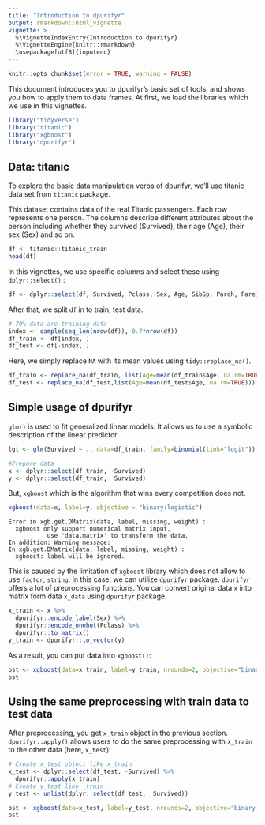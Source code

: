 ---
title: "Introduction to dpurifyr"
output: rmarkdown::html_vignette
vignette: >
  %\VignetteIndexEntry{Introduction to dpurifyr}
  %\VignetteEngine{knitr::rmarkdown}
  \usepackage[utf8]{inputenc}
---
```{r, cache=FALSE}
knitr::opts_chunk$set(error = TRUE, warning = FALSE)
```
This document introduces you to dpurifyr’s basic set of tools, and shows you how to apply them to data frames. 
At first, we load the libraries which we use in this vignettes.

```{r, message=FALSE}
library("tidyverse")
library("titanic")
library("xgboost")
library("dpurifyr")
```

## Data: titanic

To explore the basic data manipulation verbs of dpurifyr, we’ll use titanic data set from `titanic` package. 

This dataset contains data of the real Titanic passengers. 
Each row represents one person. 
The columns describe different attributes about the person including whether they survived (Survived), their age (Age), 
their sex (Sex) and so on.
```{r}
df <- titanic::titanic_train
head(df)
```

In this vignettes, we use specific columns and select these using `dplyr::select()` :
```{r}
df <- dplyr::select(df, Survived, Pclass, Sex, Age, SibSp, Parch, Fare)
```

After that, we split `df` in to train, test data.
```{r}
# 70% data are training data
index <- sample(seq_len(nrow(df)), 0.7*nrow(df))
df_train <- df[index, ]
df_test <- df[-index, ]
```

Here, we simply replace `NA` with its mean values using `tidy::replace_na()`.
```{r}
df_train <- replace_na(df_train, list(Age=mean(df_train$Age, na.rm=TRUE)))
df_test <- replace_na(df_test,list(Age=mean(df_test$Age, na.rm=TRUE)))
```

## Simple usage of dpurifyr
`glm()` is used to fit generalized linear models.
It allows us to use a symbolic description of the linear predictor.
```{r}
lgt <- glm(Survived ~ ., data=df_train, family=binomial(link="logit"))
```


```{r}
#Prepare data
x <- dplyr::select(df_train, -Survived)
y <- dplyr::select(df_train,  Survived)
```

But, `xgboost` which is the algorithm that wins every competition does not.
```{r eval=FALSE}
xgboost(data=x, label=y, objective = "binary:logistic")
```
```
Error in xgb.get.DMatrix(data, label, missing, weight) : 
  xgboost only support numerical matrix input,
           use 'data.matrix' to transform the data.
In addition: Warning message:
In xgb.get.DMatrix(data, label, missing, weight) :
  xgboost: label will be ignored.
```

This is caused by the limitation of `xgboost` library which does not allow to use `factor`, `string`.
In this case, we can utilize `dpurifyr` package.
`dpurifyr` offers a lot of preprocessing functions.
You can convert original data `x` into matrix form data `x_data` using `dpurifyr` package.
```{r}
x_train <- x %>% 
  dpurifyr::encode_label(Sex) %>% 
  dpurifyr::encode_onehot(Pclass) %>%
  dpurifyr::to_matrix()
y_train <- dpurifyr::to_vector(y)
```

As a result, you can put data into `xgboost()`:
```{r}
bst <- xgboost(data=x_train, label=y_train, nrounds=2, objective="binary:logistic")
bst
```

## Using the same preprocessing with train data to test data
After preprocessing, you get `x_train` object in the previous section.
`dpurifyr::apply()` allows users to do the same preprocessing with `x_train` to the other data (here, `x_test`):
```{r}
# Create x_test object like x_train
x_test <- dplyr::select(df_test, -Survived) %>%
  dpurifyr::apply(x_train)
# Create y_test like _train
y_test <- unlist(dplyr::select(df_test,  Survived))
```

```{r}
bst <- xgboost(data=x_test, label=y_test, nrounds=2, objective="binary:logistic")
bst
```
